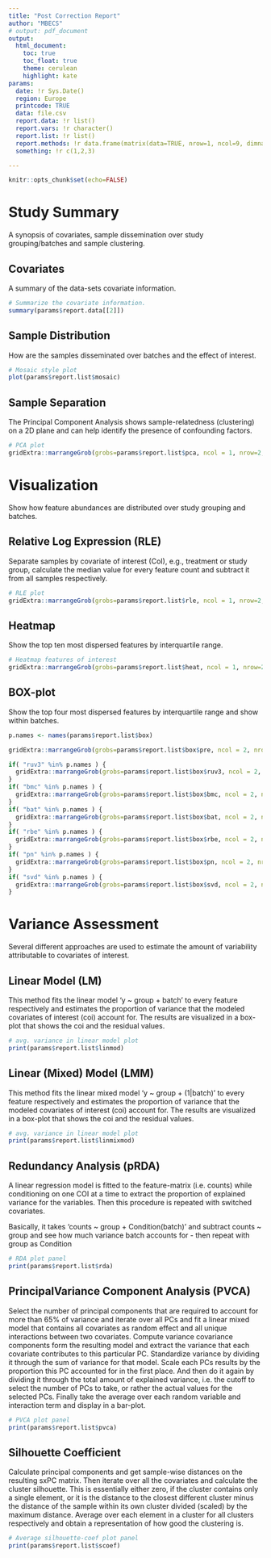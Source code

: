```yaml
---
title: "Post Correction Report"
author: "MBECS"
# output: pdf_document
output:
  html_document:
    toc: true
    toc_float: true
    theme: cerulean
    highlight: kate
params:
  date: !r Sys.Date()
  region: Europe
  printcode: TRUE
  data: file.csv
  report.data: !r list()
  report.vars: !r character()
  report.list: !r list()
  report.methods: !r data.frame(matrix(data=TRUE, nrow=1, ncol=9, dimnames=list(NULL,c("mosaic","pca","rle","heat","box","stats","rda","pvca","scoef"))))
  something: !r c(1,2,3)

---
```



```r
knitr::opts_chunk$set(echo=FALSE)
```


# Study Summary {.tabset}

A synopsis of covariates, sample dissemination over study grouping/batches and sample clustering.


## Covariates

A summary of the data-sets covariate information.

```r
# Summarize the covariate information.
summary(params$report.data[[2]])
```


## Sample Distribution

How are the samples disseminated over batches and the effect of interest.

```r
# Mosaic style plot
plot(params$report.list$mosaic)

```


## Sample Separation

The Principal Component Analysis shows sample-relatedness (clustering) on a 2D plane and can help identify the presence of confounding factors.

```r
# PCA plot
gridExtra::marrangeGrob(grobs=params$report.list$pca, ncol = 1, nrow=2, top=NULL)
```


# Visualization {.tabset}

Show how feature abundances are distributed over study grouping and batches.


## Relative Log Expression (RLE)

Separate samples by covariate of interest (CoI), e.g., treatment or study group, calculate the median value for every feature count and subtract it from all samples respectively.

```r
# RLE plot
gridExtra::marrangeGrob(grobs=params$report.list$rle, ncol = 1, nrow=2, top=NULL)
```


## Heatmap

Show the top ten most dispersed features by interquartile range.

```r
# Heatmap features of interest
gridExtra::marrangeGrob(grobs=params$report.list$heat, ncol = 1, nrow=2, top=NULL)
```


## BOX-plot

Show the top four most dispersed features by interquartile range and show within batches.

```r
p.names <- names(params$report.list$box)

gridExtra::marrangeGrob(grobs=params$report.list$box$pre, ncol = 2, nrow=2, top="Pre-Correction")

if( "ruv3" %in% p.names ) {
  gridExtra::marrangeGrob(grobs=params$report.list$box$ruv3, ncol = 2, nrow=2, top="RUV-3")
}
if( "bmc" %in% p.names ) {
  gridExtra::marrangeGrob(grobs=params$report.list$box$bmc, ncol = 2, nrow=2, top="Batch Mean Centering")
}
if( "bat" %in% p.names ) {
  gridExtra::marrangeGrob(grobs=params$report.list$box$bat, ncol = 2, nrow=2, top="ComBat")
}
if( "rbe" %in% p.names ) {
  gridExtra::marrangeGrob(grobs=params$report.list$box$rbe, ncol = 2, nrow=2, top="Remove Batch Effects")
}
if( "pn" %in% p.names ) {
  gridExtra::marrangeGrob(grobs=params$report.list$box$pn, ncol = 2, nrow=2, top="Percentile Normalization")
}
if( "svd" %in% p.names ) {
  gridExtra::marrangeGrob(grobs=params$report.list$box$svd, ncol = 2, nrow=2, top="SVD")
}

```


# Variance Assessment {.tabset}

Several different approaches are used to estimate the amount of variability attributable to covariates of interest.


## Linear Model (LM)

This method fits the linear model 'y ~ group + batch' to every feature respectively and estimates the proportion of variance that the modeled covariates of interest (coi) account for. The results are visualized in a box-plot that shows the coi and the residual values.

```r
# avg. variance in linear model plot
print(params$report.list$linmod)
```


## Linear (Mixed) Model (LMM)

This method fits the linear mixed model 'y ~ group + (1|batch)' to every feature respectively and estimates the proportion of variance that the modeled covariates of interest (coi) account for. The results are visualized in a box-plot that shows the coi and the residual values.

```r
# avg. variance in linear model plot
print(params$report.list$linmixmod)
```


## Redundancy Analysis (pRDA)

A linear regression model is fitted to the feature-matrix (i.e. counts) while conditioning on one COI at a time to extract the proportion of explained variance for the variables. Then this procedure is repeated with switched covariates.

Basically, it takes 'counts ~ group + Condition(batch)'  and subtract counts ~ group and see how much variance batch accounts for - then repeat with group as Condition

```r
# RDA plot panel
print(params$report.list$rda)

```


## PrincipalVariance Component Analysis (PVCA)

Select the number of principal components that are required to account for more than 65% of variance and iterate over all PCs and fit a linear mixed model that contains all covariates as random effect and all unique interactions between two covariates. Compute variance covariance components form the resulting model and extract the variance that each covariate contributes to this particular PC. Standardize variance by dividing it through the sum of variance for that model. Scale each PCs results by the proportion this PC accounted for in the first place. And then do it again by dividing it through the total amount of explained variance, i.e. the cutoff to select the number of PCs to take, or rather the actual values for the selected PCs. Finally take the average over each random variable and interaction term and display in a bar-plot.

```r
# PVCA plot panel
print(params$report.list$pvca)
```


## Silhouette Coefficient

Calculate principal components and get sample-wise distances on the resulting sxPC matrix.
Then iterate over all the covariates and calculate the cluster silhouette. This is essentially either zero, if the cluster contains only a single element, or it is the distance to the closest different cluster minus the distance of the sample within its own cluster divided (scaled) by the maximum distance. Average over each element in a cluster for all clusters respectively and obtain a representation of how good the clustering is.

```r
# Average silhouette-coef plot panel
print(params$report.list$scoef)
```

